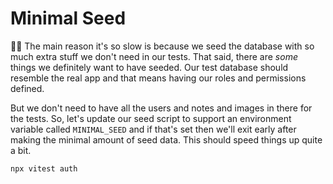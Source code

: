 # Minimal Seed

<EpicVideo url="https://www.epicweb.dev/workshops/web-application-testing/test-database/optimizing-database-seeding-for-faster-execution" />

👨‍💼 The main reason it's so slow is because we seed the database with so much
extra stuff we don't need in our tests. That said, there are _some_ things we
definitely want to have seeded. Our test database should resemble the real app
and that means having our roles and permissions defined.

But we don't need to have all the users and notes and images in there for the
tests. So, let's update our seed script to support an environment variable
called `MINIMAL_SEED` and if that's set then we'll exit early after making the
minimal amount of seed data. This should speed things up quite a bit.

```sh nonumber
npx vitest auth
```

